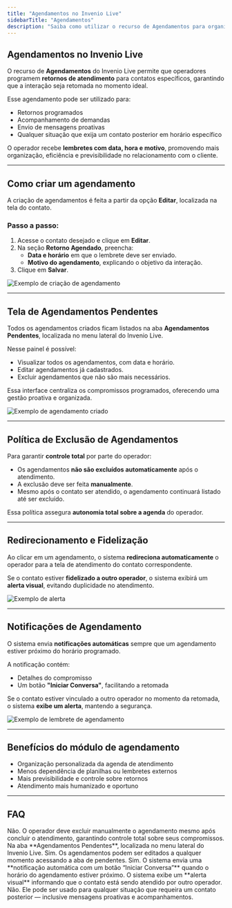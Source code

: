 ```yaml
---
title: "Agendamentos no Invenio Live"
sidebarTitle: "Agendamentos"
description: "Saiba como utilizar o recurso de Agendamentos para organizar retornos e melhorar o relacionamento com o cliente."
---
```


##  Agendamentos no Invenio Live

O recurso de **Agendamentos** do Invenio Live permite que operadores programem **retornos de atendimento** para contatos específicos, garantindo que a interação seja retomada no momento ideal.

Esse agendamento pode ser utilizado para:
- Retornos programados
- Acompanhamento de demandas
- Envio de mensagens proativas
- Qualquer situação que exija um contato posterior em horário específico

O operador recebe **lembretes com data, hora e motivo**, promovendo mais organização, eficiência e previsibilidade no relacionamento com o cliente.

---

##  Como criar um agendamento

A criação de agendamentos é feita a partir da opção **Editar**, localizada na tela do contato.

### Passo a passo:

1. Acesse o contato desejado e clique em **Editar**.
2. Na seção **Retorno Agendado**, preencha:
   - **Data e horário** em que o lembrete deve ser enviado.
   - **Motivo do agendamento**, explicando o objetivo da interação.
3. Clique em **Salvar**.

![Exemplo de criação de agendamento](https://robbublob.blob.core.windows.net/docs/changelog/agendamentomessage.png)

---

##  Tela de Agendamentos Pendentes

Todos os agendamentos criados ficam listados na aba **Agendamentos Pendentes**, localizada no menu lateral do Invenio Live.

Nesse painel é possível:

-  Visualizar todos os agendamentos, com data e horário.
-  Editar agendamentos já cadastrados.
-  Excluir agendamentos que não são mais necessários.

Essa interface centraliza os compromissos programados, oferecendo uma gestão proativa e organizada.

![Exemplo de agendamento criado](https://robbublob.blob.core.windows.net/docs/agendapendente.png)

---

##  Política de Exclusão de Agendamentos

Para garantir **controle total** por parte do operador:

- Os agendamentos **não são excluídos automaticamente** após o atendimento.
- A exclusão deve ser feita **manualmente**.
- Mesmo após o contato ser atendido, o agendamento continuará listado até ser excluído.

Essa política assegura **autonomia total sobre a agenda** do operador.

---

##  Redirecionamento e Fidelização

Ao clicar em um agendamento, o sistema **redireciona automaticamente** o operador para a tela de atendimento do contato correspondente.

Se o contato estiver **fidelizado a outro operador**, o sistema exibirá um **alerta visual**, evitando duplicidade no atendimento.

![Exemplo de alerta](https://robbublob.blob.core.windows.net/docs/alertaoperador.jpeg)

---

##  Notificações de Agendamento

O sistema envia **notificações automáticas** sempre que um agendamento estiver próximo do horário programado.

A notificação contém:

-  Detalhes do compromisso
-  Um botão **"Iniciar Conversa"**, facilitando a retomada

Se o contato estiver vinculado a outro operador no momento da retomada, o sistema **exibe um alerta**, mantendo a segurança.

![Exemplo de lembrete de agendamento](https://robbublob.blob.core.windows.net/docs/lembreteagenda.png)

---

##  Benefícios do módulo de agendamento

-  Organização personalizada da agenda de atendimento
-  Menos dependência de planilhas ou lembretes externos
-  Mais previsibilidade e controle sobre retornos
-  Atendimento mais humanizado e oportuno

---

##  FAQ

<AccordionGroup>
  <Accordion title="O agendamento exclui automaticamente após o atendimento?">
    Não. O operador deve excluir manualmente o agendamento mesmo após concluir o atendimento, garantindo controle total sobre seus compromissos.
  </Accordion>

  <Accordion title="Onde vejo todos os agendamentos que criei?">
    Na aba **Agendamentos Pendentes**, localizada no menu lateral do Invenio Live.
  </Accordion>

  <Accordion title="Posso editar um agendamento depois de criado?">
    Sim. Os agendamentos podem ser editados a qualquer momento acessando a aba de pendentes.
  </Accordion>

  <Accordion title="Recebo algum aviso quando estiver perto do horário agendado?">
    Sim. O sistema envia uma **notificação automática com um botão “Iniciar Conversa”** quando o horário do agendamento estiver próximo.
  </Accordion>

  <Accordion title="O que acontece se outro operador já estiver atendendo o cliente?">
    O sistema exibe um **alerta visual** informando que o contato está sendo atendido por outro operador.
  </Accordion>

  <Accordion title="Preciso usar esse recurso apenas para retornos?">
    Não. Ele pode ser usado para qualquer situação que requeira um contato posterior — inclusive mensagens proativas e acompanhamentos.
  </Accordion>
</AccordionGroup>


